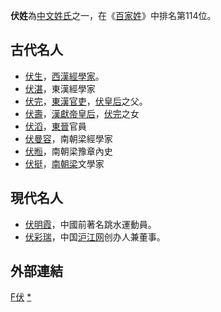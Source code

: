 {{姓氏
|姓氏=伏
|拼音=Fú
|中国大陆=Fu
|台湾=Fu
|香港=Fuk
|南京官話=fu<sup>5</sup>
|澳门=Fok
|新加坡=
|马来西亚=
|越南=Phục
|韩国=
|反切=
|同音字=
|堂号=
|郡望=[[太原郡|太原郡]]、[[平昌郡_(曹魏)|平昌郡]]
}}

'''伏姓'''為[[中文姓氏|中文姓氏]]之一，在《[[百家姓|百家姓]]》中排名第114位。

== 古代名人 ==
*[[伏生|伏生]]，[[西漢|西漢]][[經學家|經學家]]。
*[[伏湛|伏湛]]，東漢經學家
*[[伏完|伏完]]，[[東漢|東漢]][[官吏|官吏]]，[[伏皇后|伏皇后]]之父。
*[[伏壽|伏壽]]，[[漢獻帝|漢獻帝]][[皇后|皇后]]，[[伏完|伏完]]之女
*[[伏滔|伏滔]]，[[東晉|東晉]]官員
*[[伏曼容|伏曼容]]，南朝梁經學家
*[[伏暅|伏暅]]，南朝梁豫章內史
*[[伏挺|伏挺]]，[[南朝梁|南朝梁]]文學家

==現代名人==
*[[伏明霞|伏明霞]]，中國前著名跳水運動員。
*[[伏彩瑞|伏彩瑞]]，中国[[沪江网|沪江网]]创办人兼董事。

==外部連結==
{{Wikisource further reading}}

[[Category:漢姓|F伏]]
[[Category:伏姓|*]]
{{姓氏小作品}}